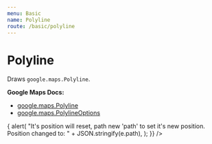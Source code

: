 ```yaml
---
menu: Basic
name: Polyline
route: /basic/polyline
---
```




# Polyline

Draws `google.maps.Polyline`.

**Google Maps Docs:**

- [google.maps.Polyline](https://developers.google.com/maps/documentation/javascript/reference#Polyline)
- [google.maps.PolylineOptions](https://developers.google.com/maps/documentation/javascript/reference#PolylineOptions)

<Playground>
  <DocsMap zoom={8} center={{ lat: 37.33821, lng: -121.88633 }}>
    <Polyline
      visible={true}
      clickable={true}
      draggable={false}
      strokeColor="#FF0000"
      strokeWidth={1}
      strokeOpacity={1}
      path={[
        { lat: 37.33821, lng: -121.88633 },
        { lat: 37.00578, lng: -121.56826 },
      ]}
      onDragEnd={e => {
        alert(
          "It's position will reset, path new 'path' to set it's new position. Position changed to: " +
            JSON.stringify(e.path),
        );
      }}
    />
  </DocsMap>
</Playground>

<PropsTable of={Polyline} />

